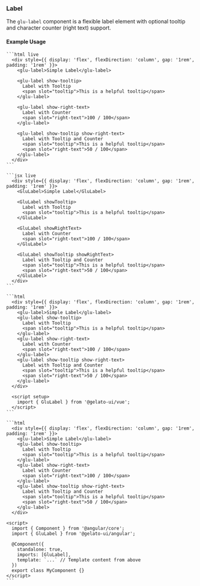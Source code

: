
### Label

The `glu-label` component is a flexible label element with optional tooltip and character counter (right text) support.

#### Example Usage

<Tabs>
  <TabItem value="html" label="HTML">

    ```html live
      <div style={{ display: 'flex', flexDirection: 'column', gap: '1rem', padding: '1rem' }}>
        <glu-label>Simple Label</glu-label>

        <glu-label show-tooltip>
          Label with Tooltip
          <span slot="tooltip">This is a helpful tooltip</span>
        </glu-label>

        <glu-label show-right-text>
          Label with Counter
          <span slot="right-text">100 / 100</span>
        </glu-label>

        <glu-label show-tooltip show-right-text>
          Label with Tooltip and Counter
          <span slot="tooltip">This is a helpful tooltip</span>
          <span slot="right-text">50 / 100</span>
        </glu-label>
      </div>
    ```

  </TabItem>
  <TabItem value="jsx" label="React">

    ```jsx live
      <div style={{ display: 'flex', flexDirection: 'column', gap: '1rem', padding: '1rem' }}>
        <GluLabel>Simple Label</GluLabel>

        <GluLabel showTooltip>
          Label with Tooltip
          <span slot="tooltip">This is a helpful tooltip</span>
        </GluLabel>

        <GluLabel showRightText>
          Label with Counter
          <span slot="right-text">100 / 100</span>
        </GluLabel>

        <GluLabel showTooltip showRightText>
          Label with Tooltip and Counter
          <span slot="tooltip">This is a helpful tooltip</span>
          <span slot="right-text">50 / 100</span>
        </GluLabel>
      </div>
    ```

  </TabItem>
  <TabItem value="vue" label="Vue">

    ```html
      <div style={{ display: 'flex', flexDirection: 'column', gap: '1rem', padding: '1rem' }}>
        <glu-label>Simple Label</glu-label>
        <glu-label show-tooltip>
          Label with Tooltip
          <span slot="tooltip">This is a helpful tooltip</span>
        </glu-label>
        <glu-label show-right-text>
          Label with Counter
          <span slot="right-text">100 / 100</span>
        </glu-label>
        <glu-label show-tooltip show-right-text>
          Label with Tooltip and Counter
          <span slot="tooltip">This is a helpful tooltip</span>
          <span slot="right-text">50 / 100</span>
        </glu-label>
      </div>

      <script setup>
        import { GluLabel } from '@gelato-ui/vue';
      </script>
    ```

  </TabItem>
  <TabItem value="angular" label="Angular">

    ```html
      <div style={{ display: 'flex', flexDirection: 'column', gap: '1rem', padding: '1rem' }}>
        <glu-label>Simple Label</glu-label>
        <glu-label show-tooltip>
          Label with Tooltip
          <span slot="tooltip">This is a helpful tooltip</span>
        </glu-label>
        <glu-label show-right-text>
          Label with Counter
          <span slot="right-text">100 / 100</span>
        </glu-label>
        <glu-label show-tooltip show-right-text>
          Label with Tooltip and Counter
          <span slot="tooltip">This is a helpful tooltip</span>
          <span slot="right-text">50 / 100</span>
        </glu-label>
      </div>

    <script>
      import { Component } from '@angular/core';
      import { GluLabel } from '@gelato-ui/angular';

      @Component({
        standalone: true,
        imports: [GluLabel],
        template: `...` // Template content from above
      })
      export class MyComponent {}
    </script>
    ```

  </TabItem>
</Tabs>
